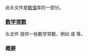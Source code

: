 {{cpp/header/title|numbers}}
{{cpp/header/navbar}}
此头文件是[[cpp/numeric|数值]]库的一部分。

===[[cpp/numeric/constants|数学常数]] {{mark since c++20}}===
头文件 {{header|numbers}} 提供一些数学常数，例如 {{lc|std::numbers::pi}} 或 {{lc|std::numbers::sqrt2}} 等。

=== 概要 ===
{{cpp/synopsis/numbers}}

{{langlinks|en|es|ja}}